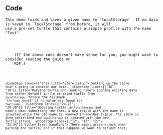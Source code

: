 
<Content>
    <h2 className="subtitle">Code</h2>

    This demo loads and saves a given name to `localStorage`. If no data is saved in `localStorage` from before, it will
    use a pre-set turtle that contains a simple profile with the name "Test".
</Content>

<Code language="turtle" id="ProfileTurtle" code={PROFILE_TURTLE} noCopy={true}/>

<Content>
    (If the above code doesn't make sense for you, you might want to consider reading the <NavLink to={"/rdf"}>guide on
    RDF</NavLink>.)
</Content>

<Code language="tsx" id="RdflibLocalDemo" code={localDemoCode} className="line-numbers"
      url="https://github.com/megoth/rdfjs/blob/main/src/components/rdflib/local-demo/index.tsx">
    <CodeStep lines={["8"]} title="Store setup">
        Setting up the store that's going to contain our data.
    </CodeStep>
    <CodeStep lines={["16", "18"]} title="Parsing turtle and loading name">
        Loading existing data from either default turtle or saved turtle from `localStorage`. Notice the fallback `"[no
        name found]"` if no value was found for `foaf:name`.
    </CodeStep>
    <CodeStep lines={["24-26", "28-30"]} title="Updating turtle in `localStorage` and name">
        Upon submitting the form, a new triple with the name is inserted while the old name is removed in
        another triple. The store is then serialized and `localStorage` is updated with the new Turtle string.
    </CodeStep>
    <CodeStep lines={["12", "17", "27", "33-34"]} title="Error handling">
        There might arise errors when parsing the turtle, and if that happens we want to reflect that.
    </CodeStep>
</Code>